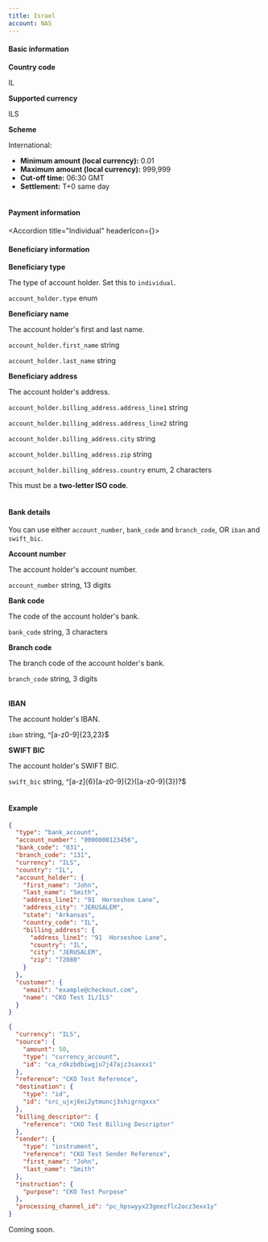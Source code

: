 ```yaml
---
title: Israel
account: NAS
---
```


#### Basic information

<tabs withBorder={false}>
<tab title="International">

<Table>
<TableBody>
<TableRow>
<TableCell withBackground>

**Country code**

</TableCell>
<TableCell colSpan={3}>

IL

</TableCell>
</TableRow>
<TableRow>
<TableCell withBackground>

**Supported currency**

</TableCell>
<TableCell colSpan={3}>

ILS

</TableCell>
</TableRow>
<TableRow>
<TableCell withBackground>

**Scheme**

</TableCell>
<TableCell colSpan={3}>

International:

- **Minimum amount (local currency):** 0.01
- **Maximum amount (local currency):** 999,999
- **Cut-off time:** 06:30 GMT
- **Settlement:** T+0 same day

</TableCell>
</TableRow>
</TableBody>
</Table>

#### Payment information

<Accordion title="Individual" headerIcon={<IndividualPayment/>}>

#### Beneficiary information

<Table>
<TableBody>
<TableRow>
<TableCell withBackground>

**Beneficiary type**

</TableCell>
<TableCell>

The type of account holder. Set this to `individual`.

</TableCell>
<TableCell>

`account_holder.type`
<StatusTag type="optional" />
enum

</TableCell>
</TableRow>
<TableRow>
<TableCell withBackground rowSpan={2}>

**Beneficiary name**

</TableCell>
<TableCell rowSpan={2}>

The account holder's first and last name.

</TableCell>
<TableCell>

`account_holder.first_name`
<StatusTag type="required" />
string

</TableCell>
</TableRow>
<TableRow>
<TableCell>

`account_holder.last_name`
<StatusTag type="required" />
string

</TableCell>
</TableRow>
<TableRow>
<TableCell withBackground rowSpan={5}>

**Beneficiary address**

</TableCell>
<TableCell rowSpan={5}>

The account holder's address.

</TableCell>
<TableCell>

`account_holder.billing_address.address_line1`
<StatusTag type="required" />
string

</TableCell>
</TableRow>
<TableRow>
<TableCell>

`account_holder.billing_address.address_line2`
<StatusTag type="optional" />
string

</TableCell>
</TableRow>
<TableRow>
<TableCell>

`account_holder.billing_address.city`
<StatusTag type="required" />
string

</TableCell>
</TableRow>
<TableRow>
<TableCell>

`account_holder.billing_address.zip`
<StatusTag type="optional" />
string

</TableCell>
</TableRow>
<TableRow>
<TableCell>

`account_holder.billing_address.country`
<StatusTag type="required" />
enum, 2 characters

<InfoBox>

This must be a **two-letter ISO code**.

</InfoBox>

</TableCell>
</TableRow>
</TableBody>
</Table>

#### Bank details

<TipBox variant="info">

You can use either `account_number`, `bank_code` and `branch_code`, OR `iban` and `swift_bic`.

</TipBox>

<Table>
<TableBody>
<TableRow>
<TableCell withBackground>

**Account number**

</TableCell>
<TableCell colSpan={2}>

The account holder's account number.

</TableCell>
<TableCell colSpan={2}>

`account_number`
<StatusTag type="required" />
string, 13 digits

</TableCell>
</TableRow>
<TableRow>
<TableCell withBackground>

**Bank code**

</TableCell>
<TableCell colSpan={2}>

The code of the account holder's bank.

</TableCell>
<TableCell colSpan={2}>

`bank_code`
<StatusTag type="required" />
string, 3 characters

</TableCell>
</TableRow>
<TableRow>
<TableCell withBackground>

**Branch code**

</TableCell>
<TableCell colSpan={2}>

The branch code of the account holder's bank.

</TableCell>
<TableCell colSpan={2}>

`branch_code`
<StatusTag type="required" />
string, 3 digits

</TableCell>
</TableRow>
</TableBody>
</Table>

<Table>
<TableBody>
<TableRow>
<TableCell withBackground>

**IBAN**

</TableCell>
<TableCell colSpan={2}>

The account holder's IBAN.

</TableCell>
<TableCell colSpan={2}>

`iban`
<StatusTag type="optional" />
string, ^[a-z0-9]{23,23}$

</TableCell>
</TableRow>
<TableRow>
<TableCell withBackground>

**SWIFT BIC**

</TableCell>
<TableCell colSpan={2}>

The account holder's SWIFT BIC.

</TableCell>
<TableCell colSpan={2}>

`swift_bic`
<StatusTag type="optional" />
string, ^[a-z]{6}[a-z0-9]{2}([a-z0-9]{3})?$

</TableCell>
</TableRow>
</TableBody>
</Table>

</Accordion>

#### Example

<tabs withBorder={false}>
<tab title='Payment instrument request (ILS)'>

```json
{
  "type": "bank_account",
  "account_number": "0000000123456",
  "bank_code": "031",
  "branch_code": "131",
  "currency": "ILS",
  "country": "IL",
  "account_holder": {
    "first_name": "John",
    "last_name": "Smith",
    "address_line1": "91  Horseshoe Lane",
    "address_city": "JERUSALEM",
    "state": "Arkansas",
    "country_code": "IL",
    "billing_address": {
      "address_line1": "91  Horseshoe Lane",
      "country": "IL",
      "city": "JERUSALEM",
      "zip": "72080"
    }
  },
  "customer": {
    "email": "example@checkout.com",
    "name": "CKO Test IL/ILS"
  }
}
```

</tab>
<tab title='Payout request (ILS)'>

```json
{
  "currency": "ILS",
  "source": {
    "amount": 50,
    "type": "currency_account",
    "id": "ca_rdkzbdbiwgju7j47ajz3saxxx1"
  },
  "reference": "CKO Test Reference",
  "destination": {
    "type": "id",
    "id": "src_ujxj6ei2ytmuncj3shigrngxxx"
  },
  "billing_descriptor": {
    "reference": "CKO Test Billing Descriptor"
  },
  "sender": {
    "type": "instrument",
    "reference": "CKO Test Sender Reference",
    "first_name": "John",
    "last_name": "Smith"
  },
  "instruction": {
    "purpose": "CKO Test Purpose"
  },
  "processing_channel_id": "pc_hpswyyx23geezflc2ocz3exx1y"
}
```

</tab>
</tabs>

</tab>
<tab title="Local">

Coming soon.

</tab>
</tabs>
